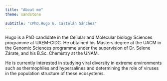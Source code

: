 ```yaml
---
title: "About me"
theme: sandstone

subtitle: "cPhD.Hugo G. Castelán Sánchez"
---
```




Hugo is a PhD candidate in the Cellular and Molecular biology Sciences programme at UAEM-CIDC. 
He obtained his Masters degree at the UACM in the Genomic Sciences programme under the supervision of Dr. Selene Zárate, and his B.Sc. Chemistry at the UNAM.   

He is currently interested in studying viral diversity in extreme environments such as thermophiles and hypersalines and determining the role of viruses in the population structure of these ecosystems. 
